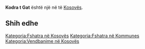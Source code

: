 {{Fshat në 
 | Emri                = Kodra t Gat
 | EmriAlt                = 
 | NAME_SHORT_FORM=      
 | NAME_GENERIC=      
 | NAME_SORT_NAME_RO=      KODRATGAT
 | FULL_NAME_RO = Kodra t Gat
 | FULL_NAME_ND_RO=Kodra t Gat
 | SORT_NAME_RG=GAT KODRAT
 | FULL_NAME_RG=Gat, Kodra t
 | FULL_NAME_ND_RG=Gat, Kodra t
 | SRP_NAME_SHORT_FORM=      
 | SRP_NAME_GENERIC=      
 | SRP_NAME_SORT_NAME_RO=      
 | SRP_FULL_NAME_RO = 
 | SRP_FULL_NAME_ND_RO=
 | SRP_SORT_NAME_RG=
 | SRP_FULL_NAME_RG=
 | SRP_FULL_NAME_ND_RG=
 | Emri (Rasa dhanore) = 
 | Figura              = 
 | Shteti              = Kosovo
 | Komuna              = 
 | Kodi postar         = 
 | Sipërfaqja          = 

 | Popullsia           = 

 | Regj. i popullsisë  = 
 | Dend. e popullsisë  = 
 | Faqja zyrtare       = 
 <!--- Koordinatat ----> 
 | Gjerësia            = 42.383889
 | Gjatësia            = 21.570278
 | Lartësia            = 
}}
'''Kodra t Gat''' është një [[]] në [[]] të [[Kosovës]].

<!-- == Gjeografia == -->
<!-- == Historia == -->
<!-- == Demografia == -->
== Shih edhe ==
{{Komuna }}
{{Kosovo-Administrata-Cung}}

[[Kategoria:Fshatra në Kosovës]]
[[Kategoria:Fshatra në Kommunes ]]
[[Kategoria:Vendbanime në Kosovës]]
